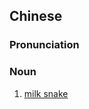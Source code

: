 ==Chinese==
{{zh-forms|type=21}}

===Pronunciation===
{{zh-pron
|m=niúnǎishé
|c=ngau4 naai5 se4
|cat=n
}}

===Noun===
{{zh-noun}}

# [[milk snake]]